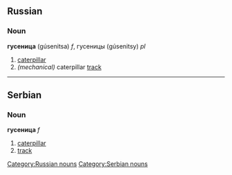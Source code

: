 ==Russian==
[[Category:Russian nouns]]
===Noun===
'''гусеница''' (gúsenitsa) ''f'', гусеницы (gúsenitsy) ''pl''
#[[caterpillar]]
#''(mechanical)'' caterpillar [[track]]


----

==Serbian==
===Noun===
'''гусеница''' ''f''
#[[caterpillar]]
#[[track]]
[[Category:Serbian nouns]]
